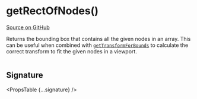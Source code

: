 
# getRectOfNodes()

[Source on GitHub](https://github.com/wbkd/react-flow/blob/f919cb152dd5a92ec3b4d7e4568ffe099bc2af39/packages/system/src/utils/graph.ts#L97)

Returns the bounding box that contains all the given nodes in an array. This can
be useful when combined with [`getTransformForBounds`](./getTransformForBounds)
to calculate the correct transform to fit the given nodes in a viewport.

```js

```

## Signature

<PropsTable {...signature} />
